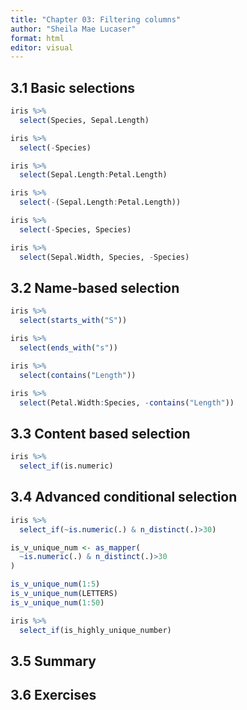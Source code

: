 ---
title: "Chapter 03: Filtering columns"
author: "Sheila Mae Lucaser"
format: html
editor: visual
---

## 3.1 Basic selections

```{r}
iris %>%
  select(Species, Sepal.Length)
```

```{r}
iris %>%
  select(-Species)
```

```{r}
iris %>%
  select(Sepal.Length:Petal.Length)
```

```{r}
iris %>%
  select(-(Sepal.Length:Petal.Length))
```

```{r}
iris %>%
  select(-Species, Species)
```

```{r}
iris %>%
  select(Sepal.Width, Species, -Species)
```

## 3.2 Name-based selection

```{r}
iris %>%
  select(starts_with("S"))
```

```{r}
iris %>%
  select(ends_with("s"))
```

```{r}
iris %>%
  select(contains("Length"))
```

```{r}
iris %>%
  select(Petal.Width:Species, -contains("Length"))
```

## 3.3 Content based selection

```{r}
iris %>%
  select_if(is.numeric)
```

## 3.4 Advanced conditional selection

```{r}
iris %>%
  select_if(~is.numeric(.) & n_distinct(.)>30)
```

```{r}
is_v_unique_num <- as_mapper(
  ~is.numeric(.) & n_distinct(.)>30
)
```

```{r}
is_v_unique_num(1:5)
is_v_unique_num(LETTERS)
is_v_unique_num(1:50)
```

```{r}
iris %>% 
  select_if(is_highly_unique_number)
```

## 3.5 Summary

## 3.6 Exercises
